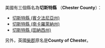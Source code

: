 美國有三個縣名為'''切斯特縣''' （'''Chester County'''）：
* [[切斯特縣_(賓夕法尼亞州)|切斯特縣 (賓夕法尼亞州)]]
* [[切斯特縣_(南卡羅萊納州)|切斯特縣 (南卡羅萊納州)]]
* [[切斯特縣_(田納西州)|切斯特縣 (田納西州)]]

另外，英國[[柴郡|柴郡]]原名是'''County of Chester'''。
{{disambig|Q切斯特縣|Cat=四字县名消歧义}}